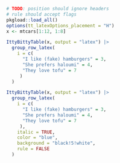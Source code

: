 
```r
# TODO: position should ignore headers
# rule should accept flags
pkgload::load_all()
options(tt_latexOptions_placement = "H")
x <- mtcars[1:12, 1:8]

IttyBittyTable(x, output = "latex") |> 
  group_row_latex(
    i = c(
      "I like (fake) hamburgers" = 3,
      "She prefers haloumi" = 4,
      "They love tofu" = 7
     )
  )
```


```r
IttyBittyTable(x, output = "latex") |> 
  group_row_latex(
    i = c(
      "I like (fake) hamburgers" = 3,
      "She prefers haloumi" = 4,
      "They love tofu" = 7
     ),
    italic = TRUE,
    color = "blue",
    background = "black!5!white",
    rule = FALSE
  )
```
